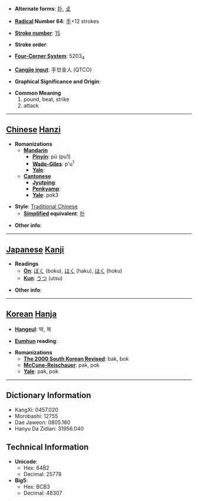 * '''Alternate forms''': [[扑]], [[攴]]

* '''[[Wiktionary:Chinese radical index| Radical]] Number 64''': [[Wiktionary:Chinese radical index 手|手]]+12 strokes

* '''[[Wiktionary:Chinese total strokes index|Stroke number]]''': [[Wiktionary:Chinese total strokes index 15|15]]

* '''Stroke order''': 

* '''[[Wiktionary:Chinese four corner index|Four-Corner System]]''': 5203<sub>4</sub>

* '''[[Wiktionary:Chinese Cangjie index|Cangjie input]]''': 手廿金人 (QTCO)

* '''Graphical Significance and Origin''': 

* '''Common Meaning'''
*#pound, beat, strike
*# attack


----

== [[Chinese]] [[Hanzi]] ==

* '''Romanizations'''
** '''[[Mandarin]]'''
*** '''[[Pinyin]]''': pū (pu1)
*** '''[[Wade-Giles]]''': p'u<sup>1</sup>
*** '''[[Yale]]''': 
** '''[[Cantonese]]'''
*** '''[[Jyutping]]''':
*** '''[[Penkyamp]]''': 
*** '''[[Yale]]''': pok3

* '''Style''': [[Traditional Chinese]] 
** '''[[Simplified Chinese|Simplified]] equivalent''': [[扑]]

* '''Other info''': 

----

== [[Japanese]] [[Kanji]] ==

* '''Readings'''
** '''[[On]]''': [[ぼく]] (boku), [[はく]] (haku), [[ほく]] (hoku)
** '''[[Kun]]''': [[うつ]] (utsu)

* '''Other info''':  

----

== [[Korean]] [[Hanja]] ==

* '''[[Hangeul]]''': 박, 복

* '''[[Eumhun]] reading''': 

* '''Romanizations'''
** '''[[The 2000 South Korean Revised Romanization|The 2000 South Korean Revised]]''': bak, bok
** '''[[McCune-Reischauer]]''': pak, pok
** '''[[Yale]]''': pak, pok

----

== Dictionary Information ==

* KangXi: 0457.020
* Morobashi: 12755
* Dae Jaweon: 0805.180
* Hanyu Da Zidian: 31956.040

== Technical Information ==

* '''Unicode''':
** Hex: 64B2
** Decimal: 25778
* '''Big5''':
** Hex: BCB3
** Decimal: 48307